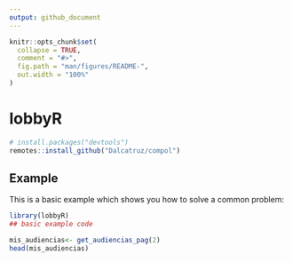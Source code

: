 ```yaml
---
output: github_document
---
```


<!-- README.md is generated from README.Rmd. Please edit that file -->

```r
knitr::opts_chunk$set(
  collapse = TRUE,
  comment = "#>",
  fig.path = "man/figures/README-",
  out.width = "100%"
)
```

# lobbyR

<!-- badges: start -->
<!-- badges: end -->

``` r
# install.packages("devtools")
remotes::install_github("Dalcatruz/compol")
```
## Example

This is a basic example which shows you how to solve a common problem:

```r
library(lobbyR)
## basic example code
```

```r
mis_audiencias<- get_audiencias_pag(2)
head(mis_audiencias)
```

